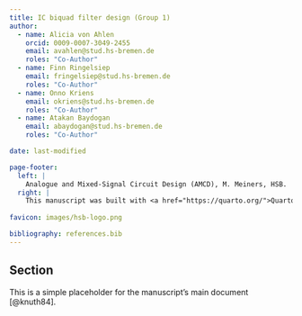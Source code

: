 ```yaml
---
title: IC biquad filter design (Group 1)
author:
  - name: Alicia von Ahlen
    orcid: 0009-0007-3049-2455
    email: avahlen@stud.hs-bremen.de
    roles: "Co-Author"
  - name: Finn Ringelsiep
    email: fringelsiep@stud.hs-bremen.de
    roles: "Co-Author"
  - name: Onno Kriens
    email: okriens@stud.hs-bremen.de
    roles: "Co-Author"
  - name: Atakan Baydogan
    email: abaydogan@stud.hs-bremen.de
    roles: "Co-Author"

date: last-modified

page-footer:
  left: | 
    Analogue and Mixed-Signal Circuit Design (AMCD), M. Meiners, HSB.
  right: |
    This manuscript was built with <a href="https://quarto.org/">Quarto<\a>
  
favicon: images/hsb-logo.png

bibliography: references.bib
---
```


## Section
This is a simple placeholder for the manuscript's main document [@knuth84].
